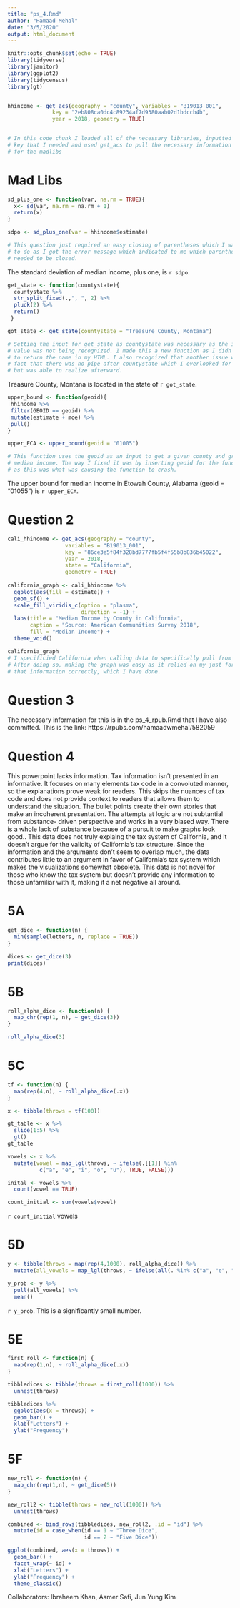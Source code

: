 ```yaml
---
title: "ps_4.Rmd"
author: "Hamaad Mehal"
date: "3/5/2020"
output: html_document
---
```


```r
knitr::opts_chunk$set(echo = TRUE)
library(tidyverse)
library(janitor)
library(ggplot2)
library(tidycensus)
library(gt)


hhincome <- get_acs(geography = "county", variables = "B19013_001",
              key = "2eb808ca0dc4c89234af7d9380aab02d1bdccb4b", 
              year = 2018, geometry = TRUE)


# In this code chunk I loaded all of the necessary libraries, inputted the API
# key that I needed and used get_acs to pull the necessary information needed 
# for the madlibs

```

# Mad Libs

```r
sd_plus_one <- function(var, na.rm = TRUE){
  x<- sd(var, na.rm = na.rm + 1)
  return(x)
}

sdpo <- sd_plus_one(var = hhincome$estimate)

# This question just required an easy closing of parentheses which I was able 
# to do as I got the error message which indicated to me which parentheses 
# needed to be closed. 

```
The standard deviation of median income, plus one, is `r sdpo`.

```r
get_state <- function(countystate){
  countystate %>%
  str_split_fixed(.,", ", 2) %>% 
  pluck(2) %>% 
  return()
 }

got_state <- get_state(countystate = "Treasure County, Montana")

# Setting the input for get_state as countystate was necessary as the initial
# value was not being recognized. I made this a new function as I didn't want
# to return the name in my HTML. I also recognized that another issue was the
# fact that there was no pipe after countystate which I overlooked for a while 
# but was able to realize afterward.

```
Treasure County, Montana is located in the state of `r got_state`.

```r
upper_bound <- function(geoid){
 hhincome %>% 
 filter(GEOID == geoid) %>% 
 mutate(estimate + moe) %>% 
 pull()
}

upper_ECA <- upper_bound(geoid = "01005")

# This function uses the geoid as an input to get a given county and grab its 
# median income. The way I fixed it was by inserting geoid for the function(x)
# as this was what was causing the function to crash.

```
The upper bound for median income in Etowah County, Alabama (geoid = “01055”) is `r upper_ECA`.

# Question 2

``` r
cali_hhincome <- get_acs(geography = "county", 
                  variables = "B19013_001", 
                  key = "86ce3e5f84f328bd7777fb5f4f55b8b836b45022", 
                  year = 2018, 
                  state = "California",
                  geometry = TRUE)
  
california_graph <- cali_hhincome %>% 
  ggplot(aes(fill = estimate)) + 
  geom_sf() + 
  scale_fill_viridis_c(option = "plasma",
                       direction = -1) + 
  labs(title = "Median Income by County in California",
       caption = "Source: American Communities Survey 2018",
       fill = "Median Income") +
  theme_void()

california_graph
# I specificied California when calling data to specifically pull from the state/
# After doing so, making the graph was easy as it relied on my just formatting 
# that information correctly, which I have done. 

```

# Question 3

The necessary information for this is in the ps_4_rpub.Rmd that I have 
also committed. This is the link:
https://rpubs.com/hamaadwmehal/582059

# Question 4
This powerpoint lacks information. Tax information isn't presented in an 
informative. It focuses on many elements tax code in a convoluted manner,
so the explanations prove weak for readers. This skips the nuances of tax 
code and does not provide context to readers that allows them to understand
the situation. The bullet points create their own stories that make an 
incoherent presentation. The attempts at logic are not subtantial from substance-
driven perspective and works in a very biased way. There is a whole lack of 
substance because of a pursuit to make graphs look good.. This data does not
truly explaing the tax system of California, and it doesn't argue for the validity
of California's tax structure. Since the information and the arguments don't seem to 
overlap much, the data contributes little to an argument in favor of California's tax
system which makes the visualizations somewhat obsolete. This data is not novel
for those who know the tax system but doesn't provide any information to those 
unfamiliar with it, making it a net negative all around.

# 5A
```r
get_dice <- function(n) {
  min(sample(letters, n, replace = TRUE))
}

dices <- get_dice(3)
print(dices)

```

# 5B
```r
roll_alpha_dice <- function(n) {
  map_chr(rep(1, n), ~ get_dice(3))
}

roll_alpha_dice(3)
```

# 5C
```r

tf <- function(n) {
  map(rep(4,n), ~ roll_alpha_dice(.x))
}

x <- tibble(throws = tf(100)) 

gt_table <- x %>%
  slice(1:5) %>%
  gt()
gt_table

vowels <- x %>%
  mutate(vowel = map_lgl(throws, ~ ifelse(.[[1]] %in% 
          c("a", "e", "i", "o", "u"), TRUE, FALSE)))

```
```r
inital <- vowels %>%
  count(vowel == TRUE)

count_initial <- sum(vowels$vowel)
```
`r count_initial` vowels

# 5D
```r
y <- tibble(throws = map(rep(4,1000), roll_alpha_dice)) %>%
  mutate(all_vowels = map_lgl(throws, ~ ifelse(all(. %in% c("a", "e", "i", "o", "u")), TRUE, FALSE)))

y_prob <- y %>%
  pull(all_vowels) %>%
  mean()
```
`r y_prob`. This is a significantly small number. 

# 5E
```r
first_roll <- function(n) {
  map(rep(1,n), ~ roll_alpha_dice(.x))
}

tibbledices <- tibble(throws = first_roll(1000)) %>% 
  unnest(throws)

tibbledices %>% 
  ggplot(aes(x = throws)) + 
  geom_bar() +
  xlab("Letters") + 
  ylab("Frequency")

```

# 5F
```r
new_roll <- function(n) {
  map_chr(rep(1,n), ~ get_dice(5))
}

new_roll2 <- tibble(throws = new_roll(1000)) %>% 
  unnest(throws)

combined <- bind_rows(tibbledices, new_roll2, .id = "id") %>% 
  mutate(id = case_when(id == 1 ~ "Three Dice",
                        id == 2 ~ "Five Dice"))

ggplot(combined, aes(x = throws)) + 
  geom_bar() +
  facet_wrap(~ id) +
  xlab("Letters") + 
  ylab("Frequency") +
  theme_classic()
```

Collaborators: Ibraheem Khan, Asmer Safi, Jun Yung Kim